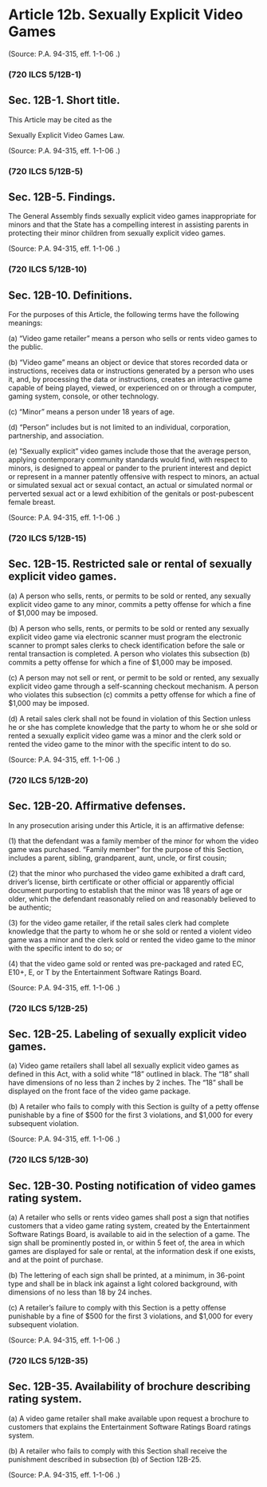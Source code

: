 # Article 12b. Sexually Explicit Video Games {.unnumbered}

<p>(Source: P.A. 94-315, eff. 1-1-06 .)</p>### (720 ILCS 5/12B-1)
## Sec. 12B-1. Short title.
<p>This Article may be cited as the</p><p>Sexually Explicit Video Games Law.</p><p>(Source: P.A. 94-315, eff. 1-1-06 .)</p>### (720 ILCS 5/12B-5)
## Sec. 12B-5. Findings.
<p>The General Assembly finds sexually explicit video games inappropriate for minors and that the State has a compelling interest in assisting parents in protecting their minor children from sexually explicit video games.</p><p>(Source: P.A. 94-315, eff. 1-1-06 .)</p>### (720 ILCS 5/12B-10)
## Sec. 12B-10. Definitions. 
<p>For the purposes of this Article, the following terms have the following meanings:</p><p class='subsection'>\(a) "Video game retailer" means a person who sells or rents video games to the public.</p><p class='subsection'>\(b) "Video game" means an object or device that stores recorded data or instructions, receives data or instructions generated by a person who uses it, and, by processing the data or instructions, creates an interactive game capable of being played, viewed, or experienced on or through a computer, gaming system, console, or other technology.</p><p class='subsection'>\(c) "Minor" means a person under 18 years of age.</p><p class='subsection'>\(d) "Person" includes but is not limited to an individual, corporation, partnership, and association.</p><p class='subsection'>\(e) "Sexually explicit" video games include those that the average person, applying contemporary community standards would find, with respect to minors, is designed to appeal or pander to the prurient interest and depict or represent in a manner patently offensive with respect to minors, an actual or simulated sexual act or sexual contact, an actual or simulated normal or perverted sexual act or a lewd exhibition of the genitals or post-pubescent female breast.</p><p>(Source: P.A. 94-315, eff. 1-1-06 .)</p>### (720 ILCS 5/12B-15)
## Sec. 12B-15. Restricted sale or rental of sexually explicit video games.
<p class='subsection'>\(a) A person who sells, rents, or permits to be sold or rented, any sexually explicit video game to any minor, commits a petty offense for which a fine of $1,000 may be imposed.</p><p class='subsection'>\(b) A person who sells, rents, or permits to be sold or rented any sexually explicit video game via electronic scanner must program the electronic scanner to prompt sales clerks to check identification before the sale or rental transaction is completed. A person who violates this subsection (b) commits a petty offense for which a fine of $1,000 may be imposed.</p><p class='subsection'>\(c) A person may not sell or rent, or permit to be sold or rented, any sexually explicit video game through a self-scanning checkout mechanism. A person who violates this subsection (c) commits a petty offense for which a fine of $1,000 may be imposed.</p><p class='subsection'>\(d) A retail sales clerk shall not be found in violation of this Section unless he or she has complete knowledge that the party to whom he or she sold or rented a sexually explicit video game was a minor and the clerk sold or rented the video game to the minor with the specific intent to do so.</p><p>(Source: P.A. 94-315, eff. 1-1-06 .)</p>### (720 ILCS 5/12B-20)
## Sec. 12B-20. Affirmative defenses.
<p>In any prosecution arising under this Article, it is an affirmative defense:</p><p class='paragraph'>\(1) that the defendant was a family member of the minor for whom the video game was purchased. "Family member" for the purpose of this Section, includes a parent, sibling, grandparent, aunt, uncle, or first cousin;</p><p class='paragraph'>\(2) that the minor who purchased the video game exhibited a draft card, driver's license, birth certificate or other official or apparently official document purporting to establish that the minor was 18 years of age or older, which the defendant reasonably relied on and reasonably believed to be authentic;</p><p class='paragraph'>\(3) for the video game retailer, if the retail sales clerk had complete knowledge that the party to whom he or she sold or rented a violent video game was a minor and the clerk sold or rented the video game to the minor with the specific intent to do so; or</p><p class='paragraph'>\(4) that the video game sold or rented was pre-packaged and rated EC, E10+, E, or T by the Entertainment Software Ratings Board.</p><p>(Source: P.A. 94-315, eff. 1-1-06 .)</p>### (720 ILCS 5/12B-25)
## Sec. 12B-25. Labeling of sexually explicit video games.
<p class='subsection'>\(a) Video game retailers shall label all sexually explicit video games as defined in this Act, with a solid white "18" outlined in black. The "18" shall have dimensions of no less than 2 inches by 2 inches. The "18" shall be displayed on the front face of the video game package.</p><p class='subsection'>\(b) A retailer who fails to comply with this Section is guilty of a petty offense punishable by a fine of $500 for the first 3 violations, and $1,000 for every subsequent violation.</p><p>(Source: P.A. 94-315, eff. 1-1-06 .)</p>### (720 ILCS 5/12B-30)
## Sec. 12B-30. Posting notification of video games rating system.
<p class='subsection'>\(a) A retailer who sells or rents video games shall post a sign that notifies customers that a video game rating system, created by the Entertainment Software Ratings Board, is available to aid in the selection of a game. The sign shall be prominently posted in, or within 5 feet of, the area in which games are displayed for sale or rental, at the information desk if one exists, and at the point of purchase.</p><p class='subsection'>\(b) The lettering of each sign shall be printed, at a minimum, in 36-point type and shall be in black ink against a light colored background, with dimensions of no less than 18 by 24 inches.</p><p class='subsection'>\(c) A retailer's failure to comply with this Section is a petty offense punishable by a fine of $500 for the first 3 violations, and $1,000 for every subsequent violation.</p><p>(Source: P.A. 94-315, eff. 1-1-06 .)</p>### (720 ILCS 5/12B-35)
## Sec. 12B-35. Availability of brochure describing rating system.
<p class='subsection'>\(a) A video game retailer shall make available upon request a brochure to customers that explains the Entertainment Software Ratings Board ratings system.</p><p class='subsection'>\(b) A retailer who fails to comply with this Section shall receive the punishment described in subsection (b) of Section 12B-25.</p><p>(Source: P.A. 94-315, eff. 1-1-06 .)</p>